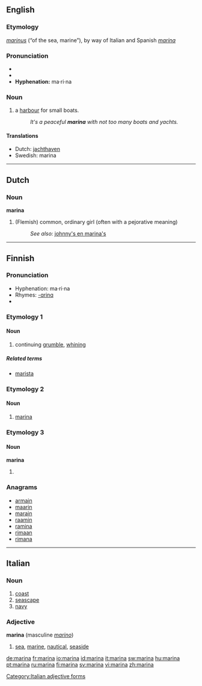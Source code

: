 ==English==

===Etymology===
{{L.}} ''[[marinus]]'' (“of the sea, marine”), by way of Italian and Spanish ''[[marina#Italian|marina]]''

===Pronunciation===
* {{IPA|/məˈrinə/}}
* {{SAMPA|/m@"rin@/}}
*'''Hyphenation:''' ma·ri·na

===Noun===
{{en-noun}}

# a [[harbour]] for small boats.
#:''It's a peaceful '''marina''' with not too many boats and yachts.''

====Translations====
*Dutch: [[jachthaven]]
*Swedish: marina

----

==Dutch==

===Noun===
'''marina''' {{f}}

# (Flemish) common, ordinary girl (often with a pejorative meaning)
#:''See also:'' [[johnny's en marina's]]

----

==Finnish==

===Pronunciation===
*Hyphenation: ma·ri·na
*Rhymes: [[Rhymes:Finnish:-ɑrinɑ|-ɑrinɑ]]
*{{IPA|lang=fi|[ˈmɑrinɑ]}}

===Etymology 1===

====Noun====
{{fi-noun|marin|type=sitruuna}}

#continuing [[grumble]], [[whining]]

=====Related terms=====
*[[marista]]

===Etymology 2===

====Noun====
{{fi-noun|marin|type=sitruuna}}

#[[#English|marina]]

===Etymology 3===

====Noun====
'''marina'''

#{{fi-form of|mari|case=essive|pl=singular|lang=Finnish|type=noun}}

===Anagrams===
*[[armain]]
*[[maarin]]
*[[marain]]
*[[raamin]]
*[[ramina]]
*[[rimaan]]
*[[rimana]]

----

==Italian==

===Noun===
{{it-noun|marin|f|a|e}}

# [[coast]]
# [[seascape]]
# [[navy]]

===Adjective===
'''marina''' {{f}}  (masculine ''[[marino]]'')

# [[sea]], [[marine]], [[nautical]], [[seaside]]

[[Category:Italian adjective forms]]

[[de:marina]]
[[fr:marina]]
[[io:marina]]
[[id:marina]]
[[it:marina]]
[[sw:marina]]
[[hu:marina]]
[[pt:marina]]
[[ru:marina]]
[[fi:marina]]
[[sv:marina]]
[[vi:marina]]
[[zh:marina]]